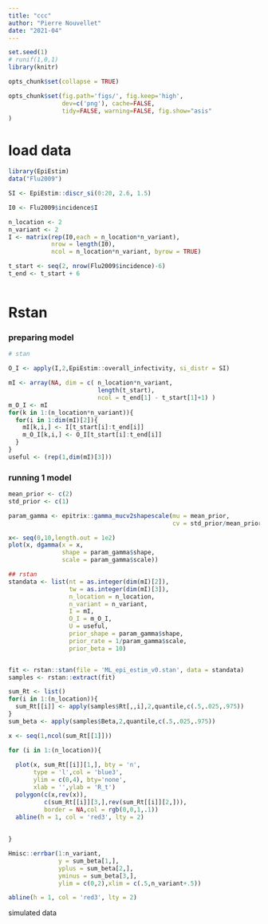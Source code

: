 ```yaml
---
title: "ccc"
author: "Pierre Nouvellet"
date: "2021-04"
---
```


```r
set.seed(1)
# runif(1,0,1)
library(knitr)

opts_chunk$set(collapse = TRUE)

opts_chunk$set(fig.path='figs/', fig.keep='high', 
               dev=c('png'), cache=FALSE,
               tidy=FALSE, warning=FALSE, fig.show="asis"
)

```

# load data

```r

library(EpiEstim)
data("Flu2009")

SI <- EpiEstim::discr_si(0:20, 2.6, 1.5)

I0 <- Flu2009$incidence$I

n_location <- 2
n_variant <- 2
I <- matrix(rep(I0,each = n_location*n_variant),
            nrow = length(I0),
            ncol = n_location*n_variant, byrow = TRUE)

t_start <- seq(2, nrow(Flu2009$incidence)-6) 
t_end <- t_start + 6



```

# Rstan

### preparing model

```r


# stan

O_I <- apply(I,2,EpiEstim::overall_infectivity, si_distr = SI)

mI <- array(NA, dim = c( n_location*n_variant,
                         length(t_start),
                         ncol = t_end[1] - t_start[1]+1) )
m_O_I <- mI
for(k in 1:(n_location*n_variant)){
  for(i in 1:dim(mI)[2]){
    mI[k,i,] <- I[t_start[i]:t_end[i]]
    m_O_I[k,i,] <- O_I[t_start[i]:t_end[i]]
  }
}
useful <- (rep(1,dim(mI)[3]))

```

### running 1 model

```r
mean_prior <- c(2)
std_prior <- c(1)

param_gamma <- epitrix::gamma_mucv2shapescale(mu = mean_prior,
                                              cv = std_prior/mean_prior)

x<- seq(0,10,length.out = 1e2)
plot(x, dgamma(x = x, 
               shape = param_gamma$shape, 
               scale = param_gamma$scale))
```


```r

## rstan
standata <- list(nt = as.integer(dim(mI)[2]),
                 tw = as.integer(dim(mI)[3]),
                 n_location = n_location,
                 n_variant = n_variant,
                 I = mI,
                 O_I = m_O_I,
                 U = useful,
                 prior_shape = param_gamma$shape,
                 prior_rate = 1/param_gamma$scale,
                 prior_beta = 10)


fit <- rstan::stan(file = 'ML_epi_estim_v0.stan', data = standata)
samples <- rstan::extract(fit)

sum_Rt <- list()
for(i in 1:(n_location)){
  sum_Rt[[i]] <- apply(samples$Rt[,,i],2,quantile,c(.5,.025,.975))
}
sum_beta <- apply(samples$Beta,2,quantile,c(.5,.025,.975))

```



```r

x <- seq(1,ncol(sum_Rt[[1]]))

for (i in 1:(n_location)){
  
  plot(x, sum_Rt[[i]][1,], bty = 'n',
       type = 'l',col = 'blue3',
       ylim = c(0,4), bty='none',
       xlab = '',ylab = 'R_t')
  polygon(c(x,rev(x)), 
          c(sum_Rt[[i]][3,],rev(sum_Rt[[i]][2,])),
          border = NA,col = rgb(0,0,1,.1))
  abline(h = 1, col = 'red3', lty = 2)
  
  
}

Hmisc::errbar(1:n_variant, 
              y = sum_beta[1,],
              yplus = sum_beta[2,], 
              yminus = sum_beta[3,],
              ylim = c(0,2),xlim = c(.5,n_variant+.5))

abline(h = 1, col = 'red3', lty = 2)

```

simulated data


```r


```


